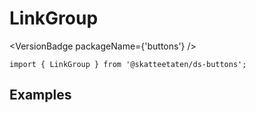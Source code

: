 
<Meta of={LinkGroupStories} />

# LinkGroup

<VersionBadge packageName={'buttons'} />

<DocIntro
  name="LinkGroup"
  url="https://www.skatteetaten.no/stilogtone/designsystemet/komponenter/linkgroup/"
/>

<Primary />

```tsx
import { LinkGroup } from '@skatteetaten/ds-buttons';
```

<Controls />

## Examples

<Canvas of={LinkGroupStories.Examples} />
